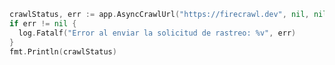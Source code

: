 ```go Go
crawlStatus, err := app.AsyncCrawlUrl("https://firecrawl.dev", nil, nil)
if err != nil {
  log.Fatalf("Error al enviar la solicitud de rastreo: %v", err)
}
fmt.Println(crawlStatus) 
```
